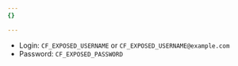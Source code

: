 ```yaml
---
{}

---
```


* Login: `CF_EXPOSED_USERNAME` or `CF_EXPOSED_USERNAME@example.com`
* Password: `CF_EXPOSED_PASSWORD`

